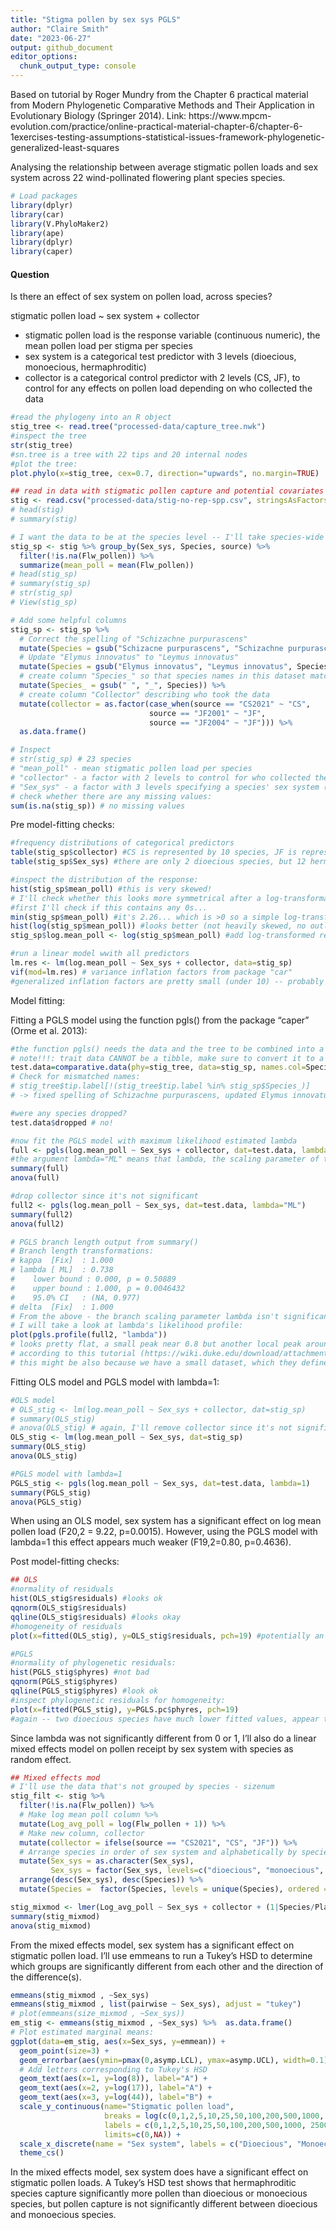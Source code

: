 ```yaml
---
title: "Stigma pollen by sex sys PGLS"
author: "Claire Smith"
date: "2023-06-27"
output: github_document
editor_options: 
  chunk_output_type: console
---
```


Based on tutorial by Roger Mundry from the Chapter 6 practical material from Modern Phylogenetic Comparative Methods and Their Application in Evolutionary Biology (Springer 2014). Link: https://www.mpcm-evolution.com/practice/online-practical-material-chapter-6/chapter-6-1exercises-testing-assumptions-statistical-issues-framework-phylogenetic-generalized-least-squares

Analysing the relationship between average stigmatic pollen loads and sex system across 22 wind-pollinated flowering plant species species. 

```r
# Load packages
library(dplyr)
library(car)
library(V.PhyloMaker2)
library(ape)
library(dplyr)
library(caper)
```

#### Question

Is there an effect of sex system on pollen load, across species? 

stigmatic pollen load ~ sex system + collector

- stigmatic pollen load is the response variable (continuous numeric), the mean pollen load per stigma per species 
- sex system is a categorical test predictor with 3 levels (dioecious, monoecious, hermaphroditic)
- collector is a categorical control predictor with 2 levels (CS, JF), to control for any effects on pollen load depending on who collected the data

```r
#read the phylogeny into an R object
stig_tree <- read.tree("processed-data/capture_tree.nwk")
#inspect the tree
str(stig_tree)
#sn.tree is a tree with 22 tips and 20 internal nodes
#plot the tree:
plot.phylo(x=stig_tree, cex=0.7, direction="upwards", no.margin=TRUE)
```

```r
## read in data with stigmatic pollen capture and potential covariates
stig <- read.csv("processed-data/stig-no-rep-spp.csv", stringsAsFactors = T) 
# head(stig)
# summary(stig)

# I want the data to be at the species level -- I'll take species-wide averages
stig_sp <- stig %>% group_by(Sex_sys, Species, source) %>% 
  filter(!is.na(Flw_pollen)) %>% 
  summarize(mean_poll = mean(Flw_pollen))
# head(stig_sp)
# summary(stig_sp)
# str(stig_sp)
# View(stig_sp)

# Add some helpful columns
stig_sp <- stig_sp %>% 
  # Correct the spelling of "Schizachne purpurascens"
  mutate(Species = gsub("Schizacne purpurascens", "Schizachne purpurascens", Species)) %>% 
  # Update "Elymus innovatus" to "Leymus innovatus"
  mutate(Species = gsub("Elymus innovatus", "Leymus innovatus", Species)) %>% 
  # create column "Species_" so that species names in this dataset match tip labels in the tree
  mutate(Species_ = gsub(" ", "_", Species)) %>% 
  # create column "Collector" describing who took the data
  mutate(collector = as.factor(case_when(source == "CS2021" ~ "CS",
                               source == "JF2001" ~ "JF",
                               source == "JF2004" ~ "JF"))) %>% 
  as.data.frame()

# Inspect
# str(stig_sp) # 23 species 
# "mean_poll" - mean stigmatic pollen load per species
# "collector" - a factor with 2 levels to control for who collected the data (CS or JF)
# "Sex_sys" - a factor with 3 levels specifying a species' sex system (dioecious, monoecious, or hermaphroditic). 
# check whether there are any missing values:
sum(is.na(stig_sp)) # no missing values
```

Pre model-fitting checks:

```r
#frequency distributions of categorical predictors
table(stig_sp$collector) #CS is represented by 10 species, JF is represented by 13
table(stig_sp$Sex_sys) #there are only 2 dioecious species, but 12 hermaphroditic species and 9 monoecious species. This might be an issue - the dioecious species may be overly influential and also not a great representation of this sex system. 

#inspect the distribution of the response:
hist(stig_sp$mean_poll) #this is very skewed!
# I'll check whether this looks more symmetrical after a log-transformation (to avoid influential cases)
#first I'll check if this contains any 0s...
min(stig_sp$mean_poll) #it's 2.26... which is >0 so a simple log-transform is safe
hist(log(stig_sp$mean_poll)) #looks better (not heavily skewed, no outliers)
stig_sp$log.mean_poll <- log(stig_sp$mean_poll) #add log-transformed response to dataset
```


```r
#run a linear model wwith all predictors
lm.res <- lm(log.mean_poll ~ Sex_sys + collector, data=stig_sp)
vif(mod=lm.res) # variance inflation factors from package "car"
#generalized inflation factors are pretty small (under 10) -- probably no big collinearity issues
```

Model fitting: 

Fitting a PGLS model using the function pgls() from the package "caper" (Orme et al. 2013):

```r
#the function pgls() needs the data and the tree to be combined into a single object, do this with the function comparative.data() from "caper"
# note!!!: trait data CANNOT be a tibble, make sure to convert it to a dataframe or you will get an error!
test.data=comparative.data(phy=stig_tree, data=stig_sp, names.col=Species_, vcv=TRUE, na.omit=FALSE, warn.dropped=TRUE)
# Check for mismatched names:
# stig_tree$tip.label[!(stig_tree$tip.label %in% stig_sp$Species_)]
# -> fixed spelling of Schizachne purpurascens, updated Elymus innovatus to Leymus innovatus

#were any species dropped?
test.data$dropped # no!

#now fit the PGLS model with maximum likelihood estimated lambda
full <- pgls(log.mean_poll ~ Sex_sys + collector, dat=test.data, lambda="ML")
#the argument lambda="ML" means that lambda, the scaling parameter of the variance-covariance matrix is estimated (using maximum likelihood)
summary(full)
anova(full)

#drop collector since it's not significant
full2 <- pgls(log.mean_poll ~ Sex_sys, dat=test.data, lambda="ML")
summary(full2)
anova(full2)

# PGLS branch length output from summary()
# Branch length transformations:
# kappa  [Fix]  : 1.000
# lambda [ ML]  : 0.738
#    lower bound : 0.000, p = 0.50889
#    upper bound : 1.000, p = 0.0046432
#    95.0% CI   : (NA, 0.977)
# delta  [Fix]  : 1.000
# From the above - the branch scaling parameter lambda isn't significantly different from 0 but it is significantly different from 1. Lambda=0 is equivalent to an OLS model/a "star" phylogeny where no species are more related to each other than others. Lambda=1 represents a Brownian model of evolution. In terms of this model, might mean that PGLS model is no more appropriate than an OLS model because the differences in average pollen load between species aren't particularly affected by where they sit on a phylogeny. 
# I will take a look at lambda's likelihood profile: 
plot(pgls.profile(full2, "lambda"))
# looks pretty flat, a small peak near 0.8 but another local peak around lambda = 0. 
# according to this tutorial (https://wiki.duke.edu/download/attachments/131173232/Randi_PGLStutorial.docx?version=1&modificationDate=1518578568000&api=v2)
# this might be also because we have a small dataset, which they define as 20-30 species -- we have 23! They recommend in this case doing 2 analyses: 1 OLS (equivalent to lambda=0) and one PGLS with lambda = 1. 
```

Fitting OLS model and PGLS model with lambda=1:

```r
#OLS model 
# OLS_stig <- lm(log.mean_poll ~ Sex_sys + collector, dat=stig_sp)
# summary(OLS_stig)
# anova(OLS_stig) # again, I'll remove collector since it's not significant and I didn't expect it to have an impact
OLS_stig <- lm(log.mean_poll ~ Sex_sys, dat=stig_sp)
summary(OLS_stig)
anova(OLS_stig)

#PGLS model with lambda=1
PGLS_stig <- pgls(log.mean_poll ~ Sex_sys, dat=test.data, lambda=1)
summary(PGLS_stig)
anova(PGLS_stig)
```

When using an OLS model, sex system has a significant effect on log mean pollen load (F20,2 = 9.22, p=0.0015). However, using the PGLS model with lambda=1 this effect appears much weaker (F19,2=0.80, p=0.4636). 

Post model-fitting checks:

```r
## OLS
#normality of residuals
hist(OLS_stig$residuals) #looks ok
qqnorm(OLS_stig$residuals) 
qqline(OLS_stig$residuals) #looks okay
#homogeneity of residuals
plot(x=fitted(OLS_stig), y=OLS_stig$residuals, pch=19) #potentially an issue here with so few dioecious species. The two dioecious species have much lower fitted values, appear to be less variable (but hard to say because there's only 2!)

#PGLS
#normality of phylogenetic residuals:
hist(PGLS_stig$phyres) #not bad
qqnorm(PGLS_stig$phyres) 
qqline(PGLS_stig$phyres) #look ok
#inspect phylogenetic residuals for homogeneity:
plot(x=fitted(PGLS_stig), y=PGLS.pc$phyres, pch=19)
#again -- two dioecious species have much lower fitted values, appear to be less variable (but hard to say because there's only 2!)
```

Since lambda was not significantly different from 0 or 1, I'll also do a linear mixed effects model on pollen receipt by sex system with species as random effect.

```r
## Mixed effects mod
# I'll use the data that's not grouped by species - sizenum
stig_filt <- stig %>% 
  filter(!is.na(Flw_pollen)) %>% 
  # Make log mean poll column %>% 
  mutate(Log_avg_poll = log(Flw_pollen + 1)) %>% 
  # Make new column, collector
  mutate(collector = ifelse(source == "CS2021", "CS", "JF")) %>% 
  # Arrange species in order of sex system and alphabetically by species
  mutate(Sex_sys = as.character(Sex_sys),
         Sex_sys = factor(Sex_sys, levels=c("dioecious", "monoecious", "hermaphroditic")) ) %>% 
  arrange(desc(Sex_sys), desc(Species)) %>% 
  mutate(Species =  factor(Species, levels = unique(Species), ordered = T)) 

stig_mixmod <- lmer(Log_avg_poll ~ Sex_sys + collector + (1|Species/Plant), data = stig_filt)
summary(stig_mixmod)
anova(stig_mixmod)
```

From the mixed effects model, sex system has a significant effect on stigmatic pollen load. I'll use emmeans to run a Tukey's HSD to determine which groups are significantly different from each other and the direction of the difference(s). 

```r
emmeans(stig_mixmod , ~Sex_sys)
emmeans(stig_mixmod , list(pairwise ~ Sex_sys), adjust = "tukey")
# plot(emmeans(size_mixmod , ~Sex_sys))
em_stig <- emmeans(stig_mixmod , ~Sex_sys) %>%  as.data.frame()
# Plot estimated marginal means: 
ggplot(data=em_stig, aes(x=Sex_sys, y=emmean)) + 
  geom_point(size=3) + 
  geom_errorbar(aes(ymin=pmax(0,asymp.LCL), ymax=asymp.UCL), width=0.1) +
  # Add letters corresponding to Tukey's HSD
  geom_text(aes(x=1, y=log(8)), label="A") + 
  geom_text(aes(x=2, y=log(17)), label="A") + 
  geom_text(aes(x=3, y=log(44)), label="B") + 
  scale_y_continuous(name="Stigmatic pollen load",
                     breaks = log(c(0,1,2,5,10,25,50,100,200,500,1000, 2500)+1),
                     labels = c(0,1,2,5,10,25,50,100,200,500,1000, 2500),
                     limits=c(0,NA)) +
  scale_x_discrete(name = "Sex system", labels = c("Dioecious", "Monoecious", "Hermaphroditic")) + 
  theme_cs()
```

In the mixed effects model, sex system does have a significant effect on stigmatic pollen loads. A Tukey's HSD test shows that hermaphroditic species capture significantly more pollen than dioecious or monoecious species, but pollen capture is not significantly different between dioecious and monoecious species. 